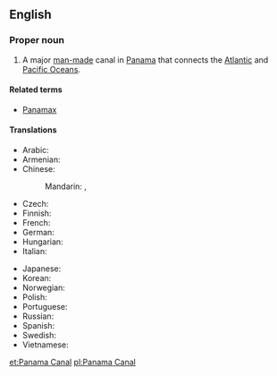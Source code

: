 ==English==
{{wikipedia}}

===Proper noun===
{{en-proper noun|head=[[Panama]] [[canal|Canal]]}}

# A major [[man-made]] canal in [[Panama]] that connects the [[Atlantic Ocean|Atlantic]] and [[Pacific Ocean]]s.

====Related terms====
* [[Panamax]]

====Translations====
{{trans-top|Canal}}
* Arabic: {{t|ar|قناة بنما|f|tr=qanaat banamaa|sc=Arab}}
* Armenian: {{t|hy|Պանամայի ջրանցք|tr=Panamayi ǰranc’k’}}
* Chinese:
*: Mandarin: {{t|cmn|巴拿馬運河|sc=Hani}}, {{t+|cmn|巴拿马运河|tr=Bānámǎ Yùnhé|sc=Hani}}
* Czech: {{t|cs|Panamský průplav|m}}
* Finnish: {{t|fi|Panaman kanava}}
* French: {{t|fr|Canal de Panamá|m}}
* German: {{t+|de|Panamakanal|m}}
* Hungarian: {{t+|hu|Panama-csatorna}}
* Italian: {{t|it|Canale di Panamá|m}}
{{trans-mid}}
* Japanese: {{t|ja|パナマ運河|tr=Panama-unga|sc=Jpan}}
* Korean: {{t|ko|파나마 운하|tr=Panama unha|sc=Kore}}
* Norwegian: {{t|no|Panamakanalen|m}}
* Polish: {{t+|pl|Kanał Panamski|m}}
* Portuguese: {{t|pt|Canal do Panamá|m}}
* Russian: {{t+|ru|Панамский канал|m|tr=Panámskij kanál|sc=Cyrl}}
* Spanish: {{t|es|Canal de Panamá|m}}
* Swedish: {{t|sv|Panamakanalen|c}}
* Vietnamese: {{t|vi|kênh đào Panama}}
{{trans-bottom}}

[[et:Panama Canal]]
[[pl:Panama Canal]]
